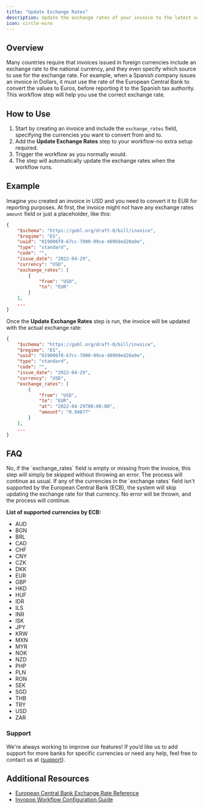 ```yaml
---
title: "Update Exchange Rates"
description: Update the exchange rates of your invoice to the latest values published by the ECB.
icon: circle-euro
---
```


## Overview

Many countries require that invoices issued in foreign currencies include an exchange rate to the national currency, and they even specify which source to use for the exchange rate. For example, when a Spanish company issues an invoice in Dollars, it must use the rate of the European Central Bank to convert the values to Euros, before reporting it to the Spanish tax authority. This workflow step will help you use the correct exchange rate.

## How to Use
1. Start by creating an invoice and include the `exchange_rates` field, specifying the currencies you want to convert from and to.
2. Add the **Update Exchange Rates** step to your workflow-no extra setup required.
3. Trigger the workflow as you normally would.
4. The step will automatically update the exchange rates when the workflow runs.

## Example
Imagine you created an invoice in USD and you need to convert it to EUR for reporting purposes. At first, the invoice might not have any exchange rates `amount` field or just a placeholder, like this:

```json 
{
    "$schema": "https://gobl.org/draft-0/bill/invoice",
    "$regime": "ES",
    "uuid": "019006f8-67cc-7000-99ce-40969ed20a9e",
    "type": "standard",
    "code": "",
    "issue_date": "2022-04-29",
    "currency": "USD",
    "exchange_rates": [
        {
            "from": "USD",
            "to": "EUR"
        }
    ],
    ...
}
```

Once the **Update Exchange Rates** step is run, the invoice will be updated with the actual exchange rate:

```json 
{
    "$schema": "https://gobl.org/draft-0/bill/invoice",
    "$regime": "ES",
    "uuid": "019006f8-67cc-7000-99ce-40969ed20a9e",
    "type": "standard",
    "code": "",
    "issue_date": "2022-04-29",
    "currency": "USD",
    "exchange_rates": [
        {
            "from": "USD",
            "to": "EUR",
            "at": "2022-04-29T00:00:00",
            "amount": "0.94877"
        }
    ],
    ...
}
```

## FAQ
<AccordionGroup>
<Accordion title="Will an invoice without the exchange rates field cause an error during this step?">
  No, if the `exchange_rates` field is empty or missing from the invoice, this step will simply be skipped without throwing an error. The process will continue as usual.
</Accordion>

<Accordion title="What happens if a currency in the exchange rates is not supported by the European Central Bank (ECB)?">
  If any of the currencies in the `exchange rates` field isn't supported by the European Central Bank (ECB), the system will skip updating the exchange rate for that currency. No error will be thrown, and the process will continue.

**List of supported currencies by ECB:**
<ul>
  <li>AUD</li>
  <li>BGN</li>
  <li>BRL</li>
  <li>CAD</li>
  <li>CHF</li>
  <li>CNY</li>
  <li>CZK</li>
  <li>DKK</li>
  <li>EUR</li>
  <li>GBP</li>
  <li>HKD</li>
  <li>HUF</li>
  <li>IDR</li>
  <li>ILS</li>
  <li>INR</li>
  <li>ISK</li>
  <li>JPY</li>
  <li>KRW</li>
  <li>MXN</li>
  <li>MYR</li>
  <li>NOK</li>
  <li>NZD</li>
  <li>PHP</li>
  <li>PLN</li>
  <li>RON</li>
  <li>SEK</li>
  <li>SGD</li>
  <li>THB</li>
  <li>TRY</li>
  <li>USD</li>
  <li>ZAR</li>
</ul>

</Accordion>
</AccordionGroup>

### Support
We're always working to improve our features! If you’d like us to add support for more banks for specific currencies or need any help, feel free to contact us at ([support](email:support@invopop.com)).

## Additional Resources
- [European Central Bank Exchange Rate Reference](https://www.ecb.europa.eu/stats/policy_and_exchange_rates/euro_reference_exchange_rates/html/index.en.html)
- [Invopop Workflow Configuration Guide](https://docs.invopop.com/guides/workflows)